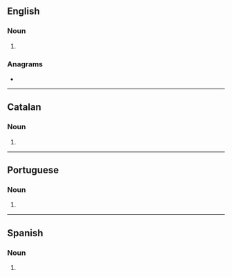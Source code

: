 ==English==

===Noun===
{{head|en|noun form}}

# {{plural of|en|aviso}}

===Anagrams===
* {{anagrams|en|a=aiossv|Viossa}}

----

==Catalan==

===Noun===
{{head|ca|noun form}}

# {{plural of|ca|avís}}

----

==Portuguese==

===Noun===
{{head|pt|noun form}}

# {{plural of|pt|aviso}}

----

==Spanish==

===Noun===
{{head|es|noun form|g=m-p}}

# {{plural of|es|aviso}}